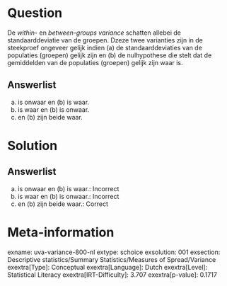 Question
========

De *within*- en *between-groups variance* schatten allebei de
standaarddeviatie van de groepen. Dzeze twee varianties zijn in de
steekproef ongeveer gelijk indien (a) de standaarddeviaties van de
populaties (groepen) gelijk zijn en (b) de nulhypothese die stelt dat de
gemiddelden van de populaties (groepen) gelijk zijn waar is.

Answerlist
----------

(a) is onwaar en (b) is waar.
(a) is waar en (b) is onwaar.
(a) en (b) zijn beide waar.

Solution
========

Answerlist
----------

(a) is onwaar en (b) is waar.: Incorrect
(a) is waar en (b) is onwaar.: Incorrect
(a) en (b) zijn beide waar.: Correct

Meta-information
================
exname: uva-variance-800-nl
extype: schoice
exsolution: 001
exsection: Descriptive statistics/Summary Statistics/Measures of Spread/Variance
exextra[Type]: Conceptual
exextra[Language]: Dutch
exextra[Level]: Statistical Literacy
exextra[IRT-Difficulty]: 3.707
exextra[p-value]: 0.1717

